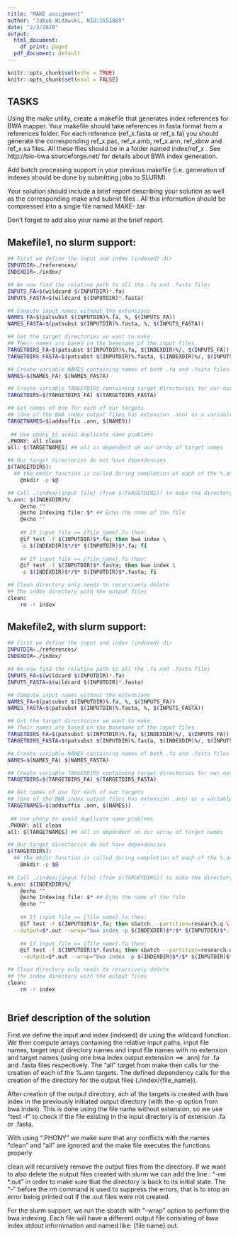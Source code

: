 ```yaml
---
title: "MAKE assignment"
author: "Jakub Widawski, NIU:1551069"
date: "2/3/2020"
output:
  html_document:
    df_print: paged
  pdf_document: default
---
```


```r
knitr::opts_chunk$set(echo = TRUE)
knitr::opts_chunk$set(eval = FALSE)
```

## TASKS

Using the make utility, create a makefile that generates index references for BWA mapper. Your makefile should take references in fasta format from a references folder. For each reference (ref_x.fasta or ref_x.fa) you should generate the corresponding ref_x.pac, ref_x.amb, ref_x.ann, ref_xbtw and ref_x.sa files. All these files should be in a folder named index/ref_x .
See http://bio-bwa.sourceforge.net/ for details about BWA index generation.

Add batch processing support in your previous makefile (i.e. generation of indexes should be done by submitting jobs to SLURM).

Your solution should include a brief report describing your solution as well as the corresponding make and submit files . All this information should be compressed into a single file named MAKE-<your name>.tar

Don't forget to add also your name at the brief report. 


## Makefile1, no slurm support:
```bash
## First we define the input and index (indexed) dir
INPUTDIR=./references/ 
INDEXDIR=./index/

## We now find the relative path to all the .fa and .fasta files
INPUTS_FA=$(wildcard $(INPUTDIR)*.fa) 
INPUTS_FASTA=$(wildcard $(INPUTDIR)*.fasta)

## Compute input names without the extensions
NAMES_FA=$(patsubst $(INPUTDIR)%.fa, %, $(INPUTS_FA))
NAMES_FASTA=$(patsubst $(INPUTDIR)%.fasta, %, $(INPUTS_FASTA))

## Get the target directories we want to make
## Their names are based on the basename of the input files
TARGETDIRS_FA=$(patsubst $(INPUTDIR)%.fa, $(INDEXDIR)%/, $(INPUTS_FA)) 
TARGETDIRS_FASTA=$(patsubst $(INPUTDIR)%.fasta, $(INDEXDIR)%/, $(INPUTS_FASTA)) 

## Create variable NAMES containing names of both .fa and .fasta files
NAMES=$(NAMES_FA) $(NAMES_FASTA) 

## Create variable TARGETDIRS containing target directories for our output
TARGETDIRS=$(TARGETDIRS_FA) $(TARGETDIRS_FASTA) 

## Get names of one for each of our targets 
## (One of the BWA index output files has extension .ann) as a variable TARGETNAMES
TARGETNAMES=$(addsuffix .ann, $(NAMES)) 
 
 ## Use phony to avoid duplicate name problems
.PHONY: all clean 
all: $(TARGETNAMES) ## all is dependent on our array of target names

## Our target directories do not have dependencies
$(TARGETDIRS):
  ## the mkdir function is called during completion of each of the %.ann targets
	@mkdir -p $@

## Call ./index/{input file} (from $(TARGETDIRS)) to make the directory 
%.ann: $(INDEXDIR)%/ 
	@echo ""
	@echo Indexing file: $* ## Echo the name of the file
	@echo ""
	
	## If input file == {file_name}.fa then:
	@if test -f $(INPUTDIR)$*.fa; then bwa index \
	-p $(INDEXDIR)$*/$* $(INPUTDIR)$*.fa; fi
	
	## If input file == {file_name}.fa then:
	@if test -f $(INPUTDIR)$*.fasta; then bwa index \
	-p $(INDEXDIR)$*/$* $(INPUTDIR)$*.fasta; fi

## Clean directory only needs to recursively delete
## the index directory with the output files	
clean: 
	rm -r index	


```

## Makefile2, with slurm support:
```bash
## First we define the input and index (indexed) dir
INPUTDIR=./references/ 
INDEXDIR=./index/

## We now find the relative path to all the .fa and .fasta files
INPUTS_FA=$(wildcard $(INPUTDIR)*.fa) 
INPUTS_FASTA=$(wildcard $(INPUTDIR)*.fasta)

## Compute input names without the extensions
NAMES_FA=$(patsubst $(INPUTDIR)%.fa, %, $(INPUTS_FA))
NAMES_FASTA=$(patsubst $(INPUTDIR)%.fasta, %, $(INPUTS_FASTA))

## Get the target directories we want to make
## Their names are based on the basename of the input files
TARGETDIRS_FA=$(patsubst $(INPUTDIR)%.fa, $(INDEXDIR)%/, $(INPUTS_FA)) 
TARGETDIRS_FASTA=$(patsubst $(INPUTDIR)%.fasta, $(INDEXDIR)%/, $(INPUTS_FASTA)) 

## Create variable NAMES containing names of both .fa and .fasta files
NAMES=$(NAMES_FA) $(NAMES_FASTA) 

## Create variable TARGETDIRS containing target directories for our output
TARGETDIRS=$(TARGETDIRS_FA) $(TARGETDIRS_FASTA) 

## Get names of one for each of our targets
## (One of the BWA index output files has extension .ann) as a variable TARGETNAMES
TARGETNAMES=$(addsuffix .ann, $(NAMES)) 
 
 ## Use phony to avoid duplicate name problems
.PHONY: all clean 
all: $(TARGETNAMES) ## all is dependent on our array of target names

## Our target directories do not have dependencies
$(TARGETDIRS):	
  ## the mkdir function is called during completion of each of the %.ann targets
	@mkdir -p $@
	
## Call ./index/{input file} (from $(TARGETDIRS)) to make the directory
%.ann: $(INDEXDIR)%/  
	@echo ""
	@echo Indexing file: $* ## Echo the name of the file
	@echo ""
	
	## If input file == {file_name}.fa then:
	@if test -f $(INPUTDIR)$*.fa; then sbatch --partition=research.q \
  --output=$*.out --wrap="bwa index -p $(INDEXDIR)$*/$* $(INPUTDIR)$*.fa"; fi
	
	## If input file == {file_name}.fa then:
	@if test -f $(INPUTDIR)$*.fasta; then sbatch --partition=research.q \
	--output=$*.out --wrap="bwa index -p $(INDEXDIR)$*/$* $(INPUTDIR)$*.fasta"; fi

## Clean directory only needs to recursively delete
## the index directory with the output files	
clean:
	rm -r index
	
```

## Brief description of the solution

First we define the input and index (indexed) dir using the wildcard function. We then compute arrays containing the relative input paths, input file names, target input directory names and input file names with no extension and target names (using one bwa index output extension ==> .ann) for .fa and .fasta files respectively. The "all" target from make then calls for the creation of each of the %.ann targets. The defined dependency calls for the creation of the directory for the output files (./index/{file_name}). 

After creation of the output directory, ach of the targets is created with bwa index in the previously initiated output directory (with the -p option from bwa index). This is done using the file name without extension, so we use "test -f" to check if the file existing in the input directory is of extension .fa or .fasta.

With using ".PHONY" we make sure that any conflicts with the names "clean" and "all" are ignored and the make file executes the functions properly

clean will  recursively remove the output files from the directory. If we want to also delete the output files created with slurm we can add the line : "-rm *.out" in order to make sure that the directory is back to its initial state. The "-" before the rm command is used to suppress the errors, that is to stop an error being printed out if the .out files were not created.

For the slurm support, we run the sbatch with "--wrap" option to perform the bwa indexing. Each file will have a different output file consisting of bwa index stdout informmation and named like: {file name}.out.
